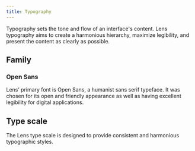 ```yaml
---
title: Typography
---
```



Typography sets the tone and flow of an interface's content. Lens typography
aims to create a harmonious hierarchy, maximize legibility, and present the
content as clearly as possible.

## Family

### Open Sans

Lens’ primary font is Open Sans, a humanist sans serif typeface. It was chosen for its open and friendly appearance as well as having excellent legibility for digital applications.

<FontWeightDemo />

## Type scale

The Lens type scale is designed to provide consistent and harmonious typographic styles.

<TypeScaleDemo />
